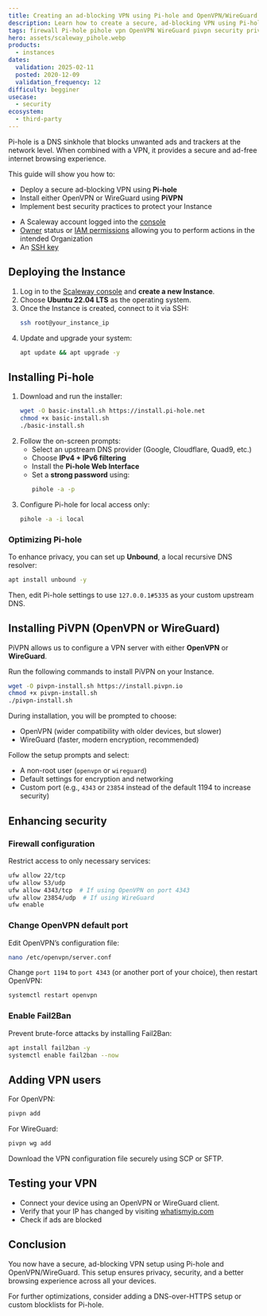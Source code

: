 ```yaml
---
title: Creating an ad-blocking VPN using Pi-hole and OpenVPN/WireGuard
description: Learn how to create a secure, ad-blocking VPN using Pi-hole and OpenVPN or WireGuard on a Scaleway Instance. Follow our step-by-step guide for an effective Pi-hole VPN setup.
tags: firewall Pi-hole pihole vpn OpenVPN WireGuard pivpn security privacy
hero: assets/scaleway_pihole.webp
products:
  - instances
dates:
  validation: 2025-02-11
  posted: 2020-12-09
  validation_frequency: 12
difficulty: begginer
usecase:
  - security
ecosystem:
  - third-party
---
```



Pi-hole is a DNS sinkhole that blocks unwanted ads and trackers at the network level. When combined with a VPN, it provides a secure and ad-free internet browsing experience.

This guide will show you how to:
- Deploy a secure ad-blocking VPN using **Pi-hole**
- Install either OpenVPN or WireGuard using **PiVPN**
- Implement best security practices to protect your Instance

<Requirements />

- A Scaleway account logged into the [console](https://console.scaleway.com)
- [Owner](/iam/concepts/#owner) status or [IAM permissions](/iam/concepts/#permission) allowing you to perform actions in the intended Organization
- An [SSH key](/organizations-and-projects/how-to/create-ssh-key/)

## Deploying the Instance

1. Log in to the [Scaleway console](https://console.scaleway.com) and **create a new Instance**.
2. Choose **Ubuntu 22.04 LTS** as the operating system.
3. Once the Instance is created, connect to it via SSH:
   ```sh
   ssh root@your_instance_ip
   ```
4. Update and upgrade your system:
   ```sh
   apt update && apt upgrade -y
   ```

## Installing Pi-hole

1. Download and run the installer:
   ```sh
   wget -O basic-install.sh https://install.pi-hole.net
   chmod +x basic-install.sh
   ./basic-install.sh
   ```
2. Follow the on-screen prompts:
   - Select an upstream DNS provider (Google, Cloudflare, Quad9, etc.)
   - Choose **IPv4 + IPv6 filtering**
   - Install the **Pi-hole Web Interface**
   - Set a **strong password** using:
     ```sh
     pihole -a -p
     ```
3. Configure Pi-hole for local access only:
   ```sh
   pihole -a -i local
   ```

### Optimizing Pi-hole
To enhance privacy, you can set up **Unbound**, a local recursive DNS resolver:
```sh
apt install unbound -y
```
Then, edit Pi-hole settings to use `127.0.0.1#5335` as your custom upstream DNS.

## Installing PiVPN (OpenVPN or WireGuard)
PiVPN allows us to configure a VPN server with either **OpenVPN** or **WireGuard**.

Run the following commands to install PiVPN on your Instance.
```sh
wget -O pivpn-install.sh https://install.pivpn.io
chmod +x pivpn-install.sh
./pivpn-install.sh
```

During installation, you will be prompted to choose:
- OpenVPN (wider compatibility with older devices, but slower)
- WireGuard (faster, modern encryption, recommended)

Follow the setup prompts and select:
- A non-root user (`openvpn` or `wireguard`)
- Default settings for encryption and networking
- Custom port (e.g., `4343` or `23854` instead of the default 1194 to increase security)

## Enhancing security

### Firewall configuration
Restrict access to only necessary services:
```sh
ufw allow 22/tcp
ufw allow 53/udp
ufw allow 4343/tcp  # If using OpenVPN on port 4343
ufw allow 23854/udp  # If using WireGuard
ufw enable
```

### Change OpenVPN default port
Edit OpenVPN’s configuration file:
```sh
nano /etc/openvpn/server.conf
```
Change `port 1194` to `port 4343` (or another port of your choice), then restart OpenVPN:
```sh
systemctl restart openvpn
```

### Enable Fail2Ban
Prevent brute-force attacks by installing Fail2Ban:
```sh
apt install fail2ban -y
systemctl enable fail2ban --now
```

## Adding VPN users
For OpenVPN:
```sh
pivpn add
```
For WireGuard:
```sh
pivpn wg add
```
Download the VPN configuration file securely using SCP or SFTP.

## Testing your VPN
- Connect your device using an OpenVPN or WireGuard client.
- Verify that your IP has changed by visiting [whatismyip.com](https://www.whatismyip.com/)
- Check if ads are blocked

## Conclusion
You now have a secure, ad-blocking VPN setup using Pi-hole and OpenVPN/WireGuard. This setup ensures privacy, security, and a better browsing experience across all your devices.

For further optimizations, consider adding a DNS-over-HTTPS setup or custom blocklists for Pi-hole.

